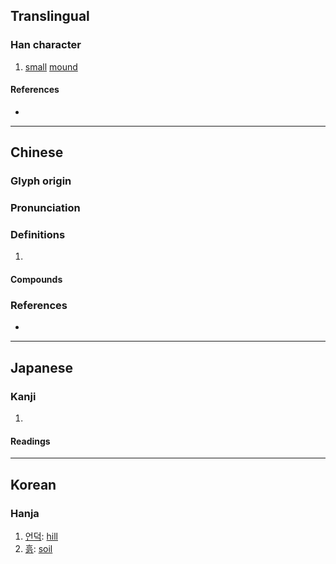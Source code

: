 {{also|𪣻}}
{{character info/new}}
==Translingual==

===Han character===
{{Han char|rn=32|rad=土|as=11|sn=14|four=45144|canj=GLLV|ids=⿰土婁}}

# [[small]] [[mound]]

====References====
* {{Han ref|kx=0237.110|dkj=05403|dj=0475.180|hdz=10480.040|uh=587F|ud=22655|bh=E15C|bd=57692}}

----

==Chinese==
{{zh-forms|s=𪣻}}

===Glyph origin===
{{Han etym}}

===Pronunciation===
{{zh-pron
|m=lǒu
|c=lau5,lau4
|mc=y
|oc=y
|cat=
}}

===Definitions===
{{zh-hanzi}}

# {{rfdef|zh}}

====Compounds====
{{zh-der|培塿}}

===References===
* {{R:yue:mfccd}}

----

==Japanese==

===Kanji===
{{ja-kanji|grade=|rs=土11}}

# {{defn|lang=ja|sort=土11}}

====Readings====
{{ja-readings
|goon=る
|kanon=ろう
|kun=[[つち]] (tsuchi), [[つか]] (tsuka)}}

----

==Korean==

===Hanja===
{{ko-hanja|hangeul=[[루]]>[[누]]|eumhun=|rv=ru>nu|mr=ru>nu|y=lwu>nwu}}

# [[언덕]]: [[hill]]
# [[흙]]: [[soil]]